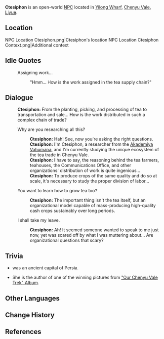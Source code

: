 {{Meta
<!-- Remove this template after adding the missing info -->
|missing_NPC_profile  = yes
}}
{{Character Infobox
|type             = Open-World NPC
|image            = NPC Ctesiphon.png
|realname         = <!-- Optional, if different from in-game name -->
|deceased         = <!-- Past (for deceased prior to events of the game) or free response -->
|region           = Sumeru
|location         = Liyue
|affiliation      = Vahumana
|title            = Researcher

|ancestry         = <!-- Clan/family -->
|father           = 
|mother           = 
|spouse           = 
|sibling          = 
|child            = 
|relative         = 

|voiceEN          = [[imdb:nm9857747|Meggie-Elise]]<ref>Twitter: [https://twitter.com/EliseMeggie/status/1752622024651079776 EN VA Self Announcement]</ref>
|voiceCN          = 
|voiceJP          = 
|voiceKR          = 
|dialoguereward   = 
}}
'''Ctesiphon''' is an open-world [[NPC]] located in [[Yilong Wharf]], [[Chenyu Vale]], [[Liyue]].

==Location==
<gallery>
NPC Location Ctesiphon.png|Ctesiphon's location
NPC Location Ctesiphon Context.png|Additional context
</gallery>
<!--
==Profile==
Detailed story/lore information goes here.
''(To be added.)''

===Appearance===
Keep appearance section short and concise. Limit to 2 paragraphs with 3-4 sentences each.
''(To be added.)''

==Quests and Events==
{{Quests and Events}}
-->
==Idle Quotes==
{{Dialogue Start}}
: {{DIcon|Idle}} Assigning work...
:: {{A|VO Ctesiphon 01.ogg}} "Hmm... How is the work assigned in the tea supply chain?"
{{Dialogue End}}

==Dialogue==
{{Dialogue Start}}
:'''Ctesiphon:''' From the planting, picking, and processing of tea to transportation and sale... How is the work distributed in such a complex chain of trade?
:{{DIcon}} Why are you researching all this?
::'''Ctesiphon:''' Hah! See, now you're asking the right questions.
::'''Ctesiphon:''' I'm Ctesiphon, a researcher from the [[Akademiya]] [[Vahumana]], and I'm currently studying the unique ecosystem of the tea trade in Chenyu Vale.
::'''Ctesiphon:''' I have to say, the reasoning behind the tea farmers, teahouses, the Communications Office, and other organizations' distribution of work is quite ingenious...
::'''Ctesiphon:''' To produce crops of the same quality and do so at scale, it's necessary to study the proper division of labor...
:{{DIcon}} You want to learn how to grow tea too?
::'''Ctesiphon:''' The important thing isn't the tea itself, but an organizational model capable of mass-producing high-quality cash crops sustainably over long periods.
:{{DIcon}} I shall take my leave.
::'''Ctesiphon:''' Ah! It seemed someone wanted to speak to me just now, yet was scared off by what I was muttering about... Are organizational questions that scary?
{{Dialogue End}}
<!--
==Event Dialogue==
===Event Name===
{{Dialogue Start}}
:'''Ctesiphon:'''
{{Dialogue End}}
-->

==Trivia==
* {{w|Ctesiphon}} was an ancient capital of Persia.
* She is the author of one of the winning pictures from [["Our Chenyu Vale Trek" Album]].

==Other Languages==
{{Other Languages|default_hidden=1
|en      = Ctesiphon
|zhs     = 泰锡封
|zhs_rm  = Tàixīfēng
|zht     = 泰錫封
|zht_rm  = Tàixīfēng
|ja      = クテシフォン
|ja_rm   = Kuteshifon
|ko      = 크테시폰
|es      = Ctesifonte
|fr      = Ctesiphon
|ru      = Ктесифон
|th      = Ctesiphon
|vi      = Ctesiphon
|de      = Ctesiphon
|id      = Ctesiphon
|pt      = Ctesiphon
|tr      = Ctesiphon
|it      = Ctesiphon
}}

==Change History==
{{Change History|4.4}}

==References==
{{Reflist}}